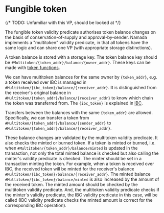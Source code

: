 # Fungible token

{/* TODO: Unfamiliar with this VP, should be looked at */}

The fungible token validity predicate authorises token balance changes on the basis of conservation-of-supply and approval-by-sender. Namada implements a "multitoken" validity predicate, in that all tokens have the same logic and can share one VP (with appropriate storage distinctions).

A token balance is stored with a storage key. The token balance key should be `#Multitoken/{token_addr}/balance/{owner_addr}`. These keys can be made with [token functions](https://github.com/anoma/namada/blob/5da82f093f10c0381865accba99f60c557360c51/core/src/types/token.rs).

We can have multitoken balances for the same owner by `{token_addr}`, e.g. a token received over IBC is managed in `#Multitoken/{ibc_token}/balance/{receiver_addr}`. It is distinguished from the receiver's original balance in `#Multitoken/{token_addr}/balance/{receiver_addr}` to know which chain the token was transferred from. The `{ibc_token}` is explained in [IBC](../interoperability/ibc.md).

Transfers between the balances with the same `{token_addr}` are allowed. Specifically, we can transfer a token from `#Multitoken/{token_addr}/balance/{sender_addr}` to `#Multitoken/{token_addr}/balance/{receiver_addr}`.

These balance changes are validated by the multitoken validity predicate. It also checks the minted or burned token. If a token is minted or burned, i.e. when `#Multitoken/{token_addr}/balance/minted` is updated in the transaction, not only the total minted balance is checked but also calling the minter's validity predicate is checked. The minter should be set in a transaction minting the token. For example, when a token is received over IBC, the received token will be minted for the receiver's balance `#Multitoken/{ibc_token}/balance/{receiver_addr}`. The minted balance `#Multitoken/{ibc_token}/balance/minted` is also increased by the amount of the received token. The minted amount should be checked by the multitoken validity predicate. And, the multitoken validity predicate checks if the minter's validity predicate, the IBC validity predicate in this case, will be called (IBC validity predicate checks the minted amount is correct for the corresponding IBC operation).
